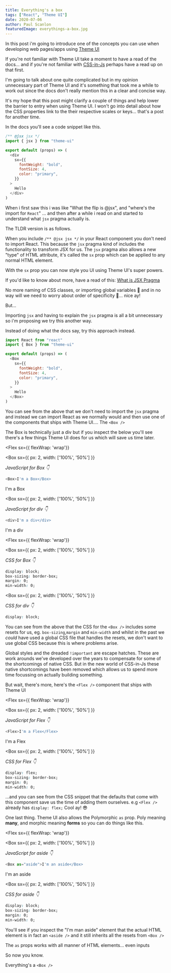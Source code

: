 ```yaml
---
title: Everything's a box
tags: ["React", "Theme UI"]
date: 2020-07-06
author: Paul Scanlon
featuredImage: everythings-a-box.jpg
---
```


In this post i'm going to introduce one of the concepts you can use when developing web pages/apps using [Theme UI](https://theme-ui.com/)

If you're not familiar with Theme UI take a moment to have a read of the docs... and if you're not familiar with [CSS-in-Js](https://medium.com/dailyjs/what-is-actually-css-in-js-f2f529a2757) perhaps have a read up on that first.

I'm going to talk about one quite complicated but in my opinion unnecessary part of Theme UI and it's something that took me a while to work out since the docs don't really mention this in a clear and concise way.

It's my hope that this post might clarify a couple of things and help lower the barrier to entry when using Theme UI. I won't go into detail about how the CSS properties link to the their respective scales or keys... that's a post for another time.

In the docs you'll see a code snippet like this.

```javascript
/** @jsx jsx */
import { jsx } from "theme-ui"

export default (props) => (
  <div
    sx={{
      fontWeight: "bold",
      fontSize: 4,
      color: "primary",
    }}
  >
    Hello
  </div>
)
```

When i first saw this i was like "What the flip is @jsx", and "where's the import for `React`" ... and then after a while i read on and started to understand what `jsx` pragma actually is.

The TLDR version is as follows.

When you include `/** @jsx jsx */` in your React component you don't need to import React. This because the `jsx` pragma kind of includes the functionality to transform JSX for us. The `jsx` pragma also allows a new "type" of HTML attribute, it's called the `sx` prop which can be applied to any normal HTML element.

With the `sx` prop you can now style you UI using Theme UI's super powers.

If you'd like to know about more, have a read of this: [What is JSX Pragma](https://www.gatsbyjs.org/blog/2019-08-02-what-is-jsx-pragma/)

No more naming of CSS classes, or importing global variables 🤢 and in no way will we need to worry about order of specificity 🙌... nice ay!

But...

Importing `jsx` and having to explain the `jsx` pragma is all a bit unnecessary so i'm proposing we try this another way.

Instead of doing what the docs say, try this approach instead.

```javascript
import React from "react"
import { Box } from "theme-ui"

export default (props) => (
  <Box
    sx={{
      fontWeight: "bold",
      fontSize: 4,
      color: "primary",
    }}
  >
    Hello
  </Box>
)
```

You can see from the above that we don't need to import the `jsx` pragma and instead we can import React as we normally would and then use one of the components that ships with Theme UI.... The `<Box />`

The Box is technically just a div but if you inspect the below you'll see there's a few things Theme UI does for us which will save us time later.

<Flex
sx={{ flexWrap: 'wrap'}}
>
<Box
  sx={{
    px: 2,
    width: ['100%', '50%']
  }}
>

_JavaScript for Box 👇_

```javascript
<Box>I'm a Box</Box>
```

<Box>I'm a Box</Box>
</Box>

<Box
  sx={{
    px: 2,
    width: ['100%', '50%']
  }}
>

_JavaScript for div 👇_

```javascript
<div>I'm a div</div>
```

<div>I'm a div</div>
</Box>

</Flex>

<Flex
sx={{ flexWrap: 'wrap'}}
>
<Box
  sx={{
    px: 2,
    width: ['100%', '50%']
  }}
>

_CSS for Box 👇_

```css
display: block;
box-sizing: border-box;
margin: 0;
min-width: 0;
```

</Box>

<Box
  sx={{
    px: 2,
    width: ['100%', '50%']
  }}
>

_CSS for div 👇_

```css
display: block;
```

</Box>

</Flex>

You can see from the above that the CSS for the `<Box />` includes some resets for us, eg. `box-sizing`,`margin` and `min-width` and whilst in the past we _could_ have used a global CSS file that handles the resets, we don't want to use global CSS because this is where problems arise.

Global styles and the dreaded `!important` are escape hatches. These are work arounds we've developed over the years to compensate for some of the shortcomings of native CSS. But in the new world of CSS-in-Js these native shortcomings have been removed which allows us to spend more time focussing on actually building something.

But wait, there's more, here's the `<Flex />` component that ships with Theme UI

<Flex
sx={{ flexWrap: 'wrap'}}
>
<Box
  sx={{
    px: 2,
    width: ['100%', '50%']
  }}
>

_JavaScript for Flex 👇_

```javascript
<Flex>I'm a Flex</Flex>
```

<Flex>I'm a Flex</Flex>
</Box>

<Box
  sx={{
    px: 2,
    width: ['100%', '50%']
  }}
>

_CSS for Flex 👇_

```css
display: flex;
box-sizing: border-box;
margin: 0;
min-width: 0;
```

</Box>
</Flex>

...and you can see from the CSS snippet that the defaults that come with this component save us the time of adding them ourselves. e.g `<Flex />` already has `display: flex;` Cool ay! 😎

One last thing. Theme UI also allows the Polymorphic `as` prop. Poly meaning **many**, and morphic meaning **forms** so you can do things like this.

<Flex
sx={{ flexWrap: 'wrap'}}
>
<Box
  sx={{
    px: 2,
    width: ['100%', '50%']
  }}
>

_JavaScript for aside 👇_

```javascript
<Box as="aside">I'm an aside</Box>
```

<Box as='aside'>I'm an aside</Box>
</Box>

<Box
  sx={{
    px: 2,
    width: ['100%', '50%']
  }}
>

_CSS for aside 👇_

```css
display: block;
box-sizing: border-box;
margin: 0;
min-width: 0;
```

</Box>
</Flex>

You'll see if you inspect the "I'm man aside" element that the actual HTML element is in fact an `<aside />` and it still inherits all the resets from `<Box />`

The `as` props works with all manner of HTML elements... even inputs <Box as='input' placeholder="I'm an input"/>

So now you know.

Everything's a `<Box />`
